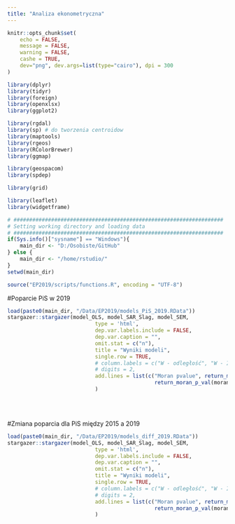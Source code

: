 ```yaml
---
title: "Analiza ekonometryczna"
---
```



```r
knitr::opts_chunk$set(
	echo = FALSE,
	message = FALSE,
	warning = FALSE,
	cashe = TRUE,
	dev="png", dev.args=list(type="cairo"), dpi = 300
)
```

```r
library(dplyr)
library(tidyr)
library(foreign)
library(openxlsx)
library(ggplot2)

library(rgdal)
library(sp) # do tworzenia centroidow
library(maptools)
library(rgeos)
library(RColorBrewer)
library(ggmap)

library(geospacom)
library(spdep)

library(grid)

library(leaflet)
library(widgetframe)

# ###################################################################
# Setting working directory and loading data
# ###################################################################
if(Sys.info()["sysname"] == "Windows"){
    main_dir <- "D:/Osobiste/GitHub"
} else {
    main_dir <- "/home/rstudio/"
}
setwd(main_dir)

source("EP2019/scripts/functions.R", encoding = "UTF-8")

```


#Poparcie PiS w 2019
```r
load(paste0(main_dir, "/Data/EP2019/models_PiS_2019.RData"))
stargazer::stargazer(model_OLS, model_SAR_Slag, model_SEM,
                            type = 'html',
                            dep.var.labels.include = FALSE,
                            dep.var.caption = "",
                            omit.stat = c("n"),
                            title = "Wyniki modeli",
                            single.row = TRUE, 
                            # column.labels = c("W - odległość", "W - I st.", "W - 5k"),
                            # digits = 2,
                            add.lines = list(c("Moran pvalue", return_moran_p_val(moran_OLS), return_moran_p_val(moran_SAR), 
                                               return_moran_p_val(moran_SEM)))
                            )
```

<br> <br>

#Zmiana poparcia dla PiS między 2015 a 2019
```r
load(paste0(main_dir, "/Data/EP2019/models_diff_2019.RData"))
stargazer::stargazer(model_OLS, model_SAR_Slag, model_SEM,
                            type = 'html',
                            dep.var.labels.include = FALSE,
                            dep.var.caption = "",
                            omit.stat = c("n"),
                            title = "Wyniki modeli",
                            single.row = TRUE, 
                            # column.labels = c("W - odległość", "W - I st.", "W - 5k"),
                            # digits = 2,
                            add.lines = list(c("Moran pvalue", return_moran_p_val(moran_OLS), return_moran_p_val(moran_SAR), 
                                               return_moran_p_val(moran_SEM)))
                            )
```